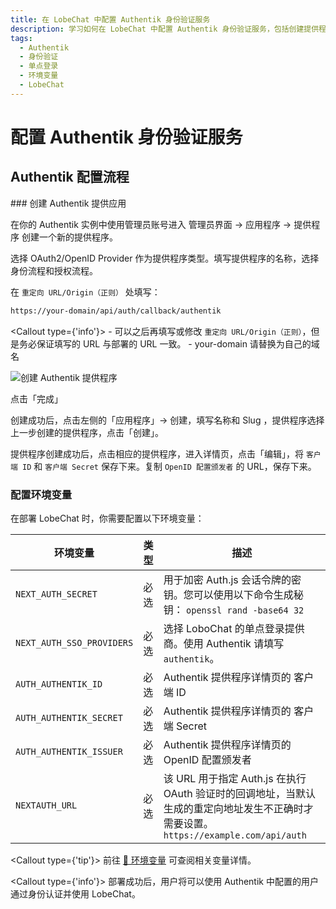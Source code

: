 ```yaml
---
title: 在 LobeChat 中配置 Authentik 身份验证服务
description: 学习如何在 LobeChat 中配置 Authentik 身份验证服务，包括创建提供程序、配置环境变量和部署 LobeChat。详细步骤和必要环境变量设置。
tags:
  - Authentik
  - 身份验证
  - 单点登录
  - 环境变量
  - LobeChat
---
```


# 配置 Authentik 身份验证服务

## Authentik 配置流程

<Steps>
  ### 创建 Authentik 提供应用

  在你的 Authentik 实例中使用管理员账号进入 管理员界面 -> 应用程序 -> 提供程序 创建一个新的提供程序。

  选择 OAuth2/OpenID Provider 作为提供程序类型。填写提供程序的名称，选择身份流程和授权流程。

  在 `重定向 URL/Origin（正则）` 处填写：

  ```bash
  https://your-domain/api/auth/callback/authentik
  ```

  <Callout type={'info'}>
    - 可以之后再填写或修改 `重定向 URL/Origin（正则）`，但是务必保证填写的 URL 与部署的 URL 一致。
    - your-domain 请替换为自己的域名
  </Callout>

  <Image alt="创建 Authentik 提供程序" inStep src="https://github.com/lobehub/lobe-chat/assets/67304509/4244634e-5f68-48d5-aac0-e5f4b06d1c4b" />

  点击「完成」

  创建成功后，点击左侧的「应用程序」-> 创建，填写名称和 Slug ，提供程序选择上一步创建的提供程序，点击「创建」。

  提供程序创建成功后，点击相应的提供程序，进入详情页，点击「编辑」，将 `客户端 ID` 和 `客户端 Secret` 保存下来。复制 `OpenID 配置颁发者` 的 URL，保存下来。

  ### 配置环境变量

  在部署 LobeChat 时，你需要配置以下环境变量：

  | 环境变量                      | 类型 | 描述                                                                                          |
  | ------------------------- | -- | ------------------------------------------------------------------------------------------- |
  | `NEXT_AUTH_SECRET`        | 必选 | 用于加密 Auth.js 会话令牌的密钥。您可以使用以下命令生成秘钥： `openssl rand -base64 32`                               |
  | `NEXT_AUTH_SSO_PROVIDERS` | 必选 | 选择 LoboChat 的单点登录提供商。使用 Authentik 请填写 `authentik`。                                          |
  | `AUTH_AUTHENTIK_ID`       | 必选 | Authentik 提供程序详情页的 客户端 ID                                                                   |
  | `AUTH_AUTHENTIK_SECRET`   | 必选 | Authentik 提供程序详情页的 客户端 Secret                                                               |
  | `AUTH_AUTHENTIK_ISSUER`   | 必选 | Authentik 提供程序详情页的 OpenID 配置颁发者                                                             |
  | `NEXTAUTH_URL`            | 必选 | 该 URL 用于指定 Auth.js 在执行 OAuth 验证时的回调地址，当默认生成的重定向地址发生不正确时才需要设置。`https://example.com/api/auth` |

  <Callout type={'tip'}>
    前往 [📘 环境变量](/zh/docs/self-hosting/environment-variable#Authentik) 可查阅相关变量详情。
  </Callout>
</Steps>

<Callout type={'info'}>
  部署成功后，用户将可以使用 Authentik 中配置的用户通过身份认证并使用 LobeChat。
</Callout>
